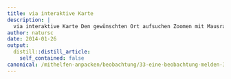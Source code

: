 ```yaml
---
title: via interaktive Karte
description: |
  via interaktive Karte Den gewünschten Ort aufsuchen Zoomen mit Mausrad oder + / -  geografische Namen oder Adressen mit Suchfeld in Kopfzeile finden  Bei Bedarf unter "Grundkarte" in Kopfzeile den Kartentyp wechseln In der Kopfzeile rechts oben auf "Smart Editor" klicken Die gesichtete Tierart anklicken, wieder loslassen und am gewünschten Ort platzieren. möglichst präzise Angaben und Kontaktmöglichkeit in Maske eintippen. Unter Anlagen können Sie gerne auch ein Bild/Video anhängen. Speichern. Die eigene Sichtungsmeldung verschwindet gleich nach der Erfassung. Sie wird innert einem Monat validiert und danach (ohne ihre Kontaktangaben!) öffentlich angezeigt. Bei den weiteren Farbpunkten auf der Karte handelt es sich ebenfalls um Sichtungsmeldungen. Mit den weiteren Funktionen in der Kopfzeile können Sie übrigens auch Abfragen tätigen und andere Infos anzeigen. Der Layer "Korridore und Patches" bildet eine unserer Planungsgrundlagen.  
author: natursc
date: 2014-01-26
output:
  distill::distill_article:
    self_contained: false
canonical: /mithelfen-anpacken/beobachtung/33-eine-beobachtung-melden-3
---
```





<!--http://wieselundco.ch/mithelfen-anpacken/beobachtung/33-eine-beobachtung-melden-3-->
